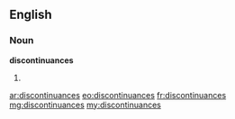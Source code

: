 ==English==

===Noun===
'''discontinuances'''

# {{plural of|discontinuance}}

[[ar:discontinuances]]
[[eo:discontinuances]]
[[fr:discontinuances]]
[[mg:discontinuances]]
[[my:discontinuances]]